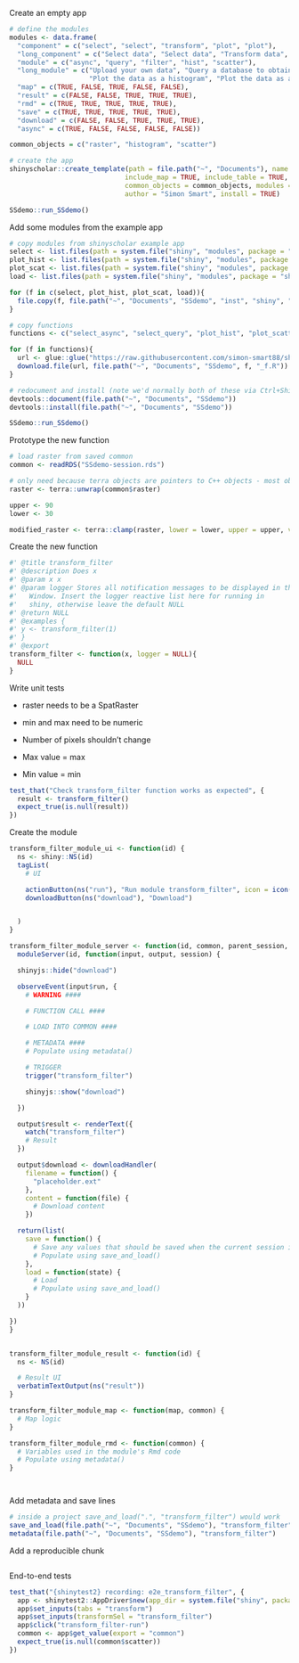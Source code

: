 
Create an empty app

```r
# define the modules
modules <- data.frame(
  "component" = c("select", "select", "transform", "plot", "plot"),
  "long_component" = c("Select data", "Select data", "Transform data", "Plot data", "Plot data"),
  "module" = c("async", "query", "filter", "hist", "scatter"),
  "long_module" = c("Upload your own data", "Query a database to obtain data", "Filter the data",
                    "Plot the data as a histogram", "Plot the data as a scatterplot"),
  "map" = c(TRUE, FALSE, TRUE, FALSE, FALSE),
  "result" = c(FALSE, FALSE, TRUE, TRUE, TRUE),
  "rmd" = c(TRUE, TRUE, TRUE, TRUE, TRUE),
  "save" = c(TRUE, TRUE, TRUE, TRUE, TRUE),
  "download" = c(FALSE, FALSE, TRUE, TRUE, TRUE),
  "async" = c(TRUE, FALSE, FALSE, FALSE, FALSE))

common_objects = c("raster", "histogram", "scatter")

# create the app
shinyscholar::create_template(path = file.path("~", "Documents"), name = "SSdemo",
                             include_map = TRUE, include_table = TRUE, include_code = TRUE,
                             common_objects = common_objects, modules = modules,
                             author = "Simon Smart", install = TRUE)

SSdemo::run_SSdemo()

```

Add some modules from the example app

```r
# copy modules from shinyscholar example app
select <- list.files(path = system.file("shiny", "modules", package = "shinyscholar"), pattern = "select_", full.names = TRUE)
plot_hist <- list.files(path = system.file("shiny", "modules", package = "shinyscholar"), pattern = "plot_hist", full.names = TRUE)
plot_scat <- list.files(path = system.file("shiny", "modules", package = "shinyscholar"), pattern = "plot_scat", full.names = TRUE)
load <- list.files(path = system.file("shiny", "modules", package = "shinyscholar"), pattern = "core_load", full.names = TRUE)

for (f in c(select, plot_hist, plot_scat, load)){
  file.copy(f, file.path("~", "Documents", "SSdemo", "inst", "shiny", "modules"), overwrite = TRUE)
}

# copy functions 
functions <- c("select_async", "select_query", "plot_hist", "plot_scatter")

for (f in functions){
  url <- glue::glue("https://raw.githubusercontent.com/simon-smart88/shinyscholar/refs/heads/master/R/{f}_f.R")
  download.file(url, file.path("~", "Documents", "SSdemo", f, "_f.R"))
}

# redocument and install (note we'd normally both of these via Ctrl+Shift+B inside a project in RStudio)
devtools::document(file.path("~", "Documents", "SSdemo"))
devtools::install(file.path("~", "Documents", "SSdemo"))

SSdemo::run_SSdemo()

```

Prototype the new function

```r

# load raster from saved common
common <- readRDS("SSdemo-session.rds")

# only need because terra objects are pointers to C++ objects - most objects load normally
raster <- terra::unwrap(common$raster)

upper <- 90
lower <- 30

modified_raster <- terra::clamp(raster, lower = lower, upper = upper, values = FALSE)

```

Create the new function

```r

#' @title transform_filter
#' @description Does x
#' @param x x
#' @param logger Stores all notification messages to be displayed in the Log
#'   Window. Insert the logger reactive list here for running in
#'   shiny, otherwise leave the default NULL
#' @return NULL
#' @examples {
#' y <- transform_filter(1)  
#' }
#' @export
transform_filter <- function(x, logger = NULL){
  NULL
}


```

Write unit tests

- raster needs to be a SpatRaster
- min and max need to be numeric

- Number of pixels shouldn't change
- Max value = max
- Min value = min

```r
test_that("Check transform_filter function works as expected", {
  result <- transform_filter()
  expect_true(is.null(result))
})

```

Create the module

```r
transform_filter_module_ui <- function(id) {
  ns <- shiny::NS(id)
  tagList(
    # UI

    actionButton(ns("run"), "Run module transform_filter", icon = icon("arrow-turn-down")),
    downloadButton(ns("download"), "Download")


  )
}

transform_filter_module_server <- function(id, common, parent_session, map) {
  moduleServer(id, function(input, output, session) {

  shinyjs::hide("download")

  observeEvent(input$run, {
    # WARNING ####

    # FUNCTION CALL ####

    # LOAD INTO COMMON ####

    # METADATA ####
    # Populate using metadata()

    # TRIGGER
    trigger("transform_filter")

    shinyjs::show("download")

  })

  output$result <- renderText({
    watch("transform_filter")
    # Result
  })

  output$download <- downloadHandler(
    filename = function() {
      "placeholder.ext"
    },
    content = function(file) {
      # Download content
    })

  return(list(
    save = function() {
      # Save any values that should be saved when the current session is saved
      # Populate using save_and_load()
    },
    load = function(state) {
      # Load
      # Populate using save_and_load()
    }
  ))

})
}


transform_filter_module_result <- function(id) {
  ns <- NS(id)

  # Result UI
  verbatimTextOutput(ns("result"))
}

transform_filter_module_map <- function(map, common) {
  # Map logic
}

transform_filter_module_rmd <- function(common) {
  # Variables used in the module's Rmd code
  # Populate using metadata()
}




```

Add metadata and save lines

```r
# inside a project save_and_load(".", "transform_filter") would work
save_and_load(file.path("~", "Documents", "SSdemo"), "transform_filter")
metadata(file.path("~", "Documents", "SSdemo"), "transform_filter")

```

Add a reproducible chunk

```r


```


End-to-end tests

```r
test_that("{shinytest2} recording: e2e_transform_filter", {
  app <- shinytest2::AppDriver$new(app_dir = system.file("shiny", package = "SSdemo"), name = "e2e_transform_filter")
  app$set_inputs(tabs = "transform")
  app$set_inputs(transformSel = "transform_filter")
  app$click("transform_filter-run")
  common <- app$get_value(export = "common")
  expect_true(is.null(common$scatter))
})




```

